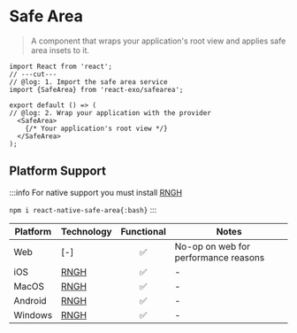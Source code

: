 
# Safe Area

> A component that wraps your application's root view and applies safe area insets to it.

```tsx twoslash
import React from 'react';
// ---cut---
// @log: 1. Import the safe area service
import {SafeArea} from 'react-exo/safearea';

export default () => (
// @log: 2. Wrap your application with the provider
  <SafeArea>
    {/* Your application's root view */}
  </SafeArea>
);
```

## Platform Support

:::info
For native support you must install [RNGH](https://docs.swmansion.com/react-native-safe-area/)

`npm i react-native-safe-area{:bash}`
:::

| Platform | Technology | Functional | Notes |
| -------- | ---------- | :--------: | ----- |
| Web | [-] | ✅ | No-op on web for performance reasons |
| iOS | [RNGH](https://docs.swmansion.com/react-native-safe-area) | ✅ | - |
| MacOS | [RNGH](https://docs.swmansion.com/react-native-safe-area) | ✅ | - |
| Android | [RNGH](https://docs.swmansion.com/react-native-safe-area) | ✅ | - |
| Windows | [RNGH](https://docs.swmansion.com/react-native-safe-area) | ✅ | - |
